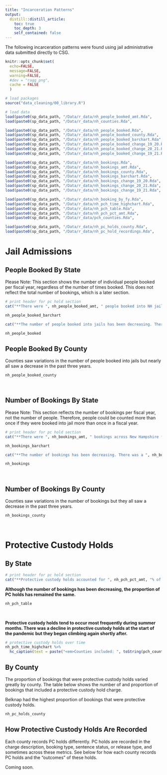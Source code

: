 ```yaml
---
title: "Incarceration Patterns"
output: 
  distill::distill_article:
    toc: true
    toc_depth: 3
    self_contained: false
---
```


The following incarceration patterns were found using jail administrative data submitted directly to CSG.   

```r
knitr::opts_chunk$set(
  echo=FALSE, 
  message=FALSE, 
  warning=FALSE,
  #dev = "ragg_png",
  cache = FALSE
  )

# load packages
source("data_cleaning/00_library.R")

# load data
load(paste0(sp_data_path, "/Data/r_data/nh_people_booked_amt.Rda",          sep = ""))
load(paste0(sp_data_path, "/Data/r_data/nh_counties.Rda",                   sep = ""))

load(paste0(sp_data_path, "/Data/r_data/nh_people_booked.Rda",              sep = ""))
load(paste0(sp_data_path, "/Data/r_data/nh_people_booked_county.Rda",       sep = ""))
load(paste0(sp_data_path, "/Data/r_data/nh_people_booked_barchart.Rda",     sep = ""))
load(paste0(sp_data_path, "/Data/r_data/nh_people_booked_change_19_20.Rda", sep = ""))
load(paste0(sp_data_path, "/Data/r_data/nh_people_booked_change_20_21.Rda", sep = ""))
load(paste0(sp_data_path, "/Data/r_data/nh_people_booked_change_19_21.Rda", sep = ""))

load(paste0(sp_data_path, "/Data/r_data/nh_bookings.Rda",                   sep = ""))
load(paste0(sp_data_path, "/Data/r_data/nh_bookings_amt.Rda",               sep = ""))
load(paste0(sp_data_path, "/Data/r_data/nh_bookings_county.Rda",            sep = ""))
load(paste0(sp_data_path, "/Data/r_data/nh_bookings_barchart.Rda",          sep = ""))
load(paste0(sp_data_path, "/Data/r_data/nh_bookings_change_19_20.Rda",      sep = ""))
load(paste0(sp_data_path, "/Data/r_data/nh_bookings_change_20_21.Rda",      sep = ""))
load(paste0(sp_data_path, "/Data/r_data/nh_bookings_change_19_21.Rda",      sep = ""))

load(paste0(sp_data_path, "/Data/r_data/nh_booking_by_fy.Rda",              sep = ""))
load(paste0(sp_data_path, "/Data/r_data/nh_pch_time_highchart.Rda",         sep = ""))
load(paste0(sp_data_path, "/Data/r_data/nh_pch_table.Rda",                  sep = ""))
load(paste0(sp_data_path, "/Data/r_data/nh_pch_pct_amt.Rda",                sep = ""))
load(paste0(sp_data_path, "/Data/r_data/pch_counties.Rda",                  sep = ""))

load(paste0(sp_data_path, "/Data/r_data/nh_pc_holds_county.Rda",            sep = ""))
load(paste0(sp_data_path, "/Data/r_data/nh_pc_hold_recordings.Rda",         sep = ""))

```

# Jail Admissions

## People Booked By State

Please Note: This section shows the number of individual people booked per fiscal year, regardless of the number of times booked. This does not reflect the total number of bookings, which is a later section.  

```r
# print header for pc hold section
cat("**There were ", nh_people_booked_amt, " people booked into NH jails from FY2019 to FY2021 (regardless of the number of times booked).**"," This finding was calculated using data from the following counties: ", nh_counties, ".\n\n", sep = "")
```
```r
nh_people_booked_barchart
```

```r
cat("**The number of people booked into jails has been decreasing. There was a ", nh_people_booked_change_19_20, "% decrease between FY2019 and FY2020, and ", nh_people_booked_change_20_21, "% decrease between FY2020 and FY2021. There was an overall decrease of ", nh_people_booked_change_19_21, "% between FY2019 and FY2021.**\n\n", sep = "")
```
```r
nh_people_booked
```

## People Booked By County

Counties saw variations in the number of people booked into jails but nearly all saw a decrease in the past three years.

```r
nh_people_booked_county
```

<br>

## Number of Bookings By State

Please Note: This section reflects the number of bookings per fiscal year, not the number of people. Therefore, people could be counted more than once if they were booked into jail more than once in a fiscal year.    

```r
# print header for pc hold section
cat("**There were ", nh_bookings_amt, " bookings across New Hampshire from FY2019 to FY2021.**"," This finding was calculated using data from the following counties: ", nh_counties, ".\n\n", sep = "")
```

```r
nh_bookings_barchart
```

```r
cat("**The number of bookings has been decreasing. There was a ", nh_bookings_change_19_20, "% decrease between FY2019 and FY2020, and ", nh_bookings_change_20_21, "% decrease between FY2020 and FY2021. There was an overall decrease of ", nh_bookings_change_19_21, "% between FY2019 and FY2021.**\n\n", sep = "")
```

```r
nh_bookings
```

<br>

## Number of Bookings By County

Counties saw variations in the number of bookings but they all saw a decrease in the past three years.

```r
nh_bookings_county
```

<br>


# Protective Custody Holds

## By State

```r
# print header for pc hold section
cat("**Protective custody holds accounted for ", nh_pch_pct_amt, "% of bookings from 2019 to 2021.**"," This finding was calculated using data from the following counties: ", pch_counties, ". Coos removes bookings that are PC holds so Coos's administrative data (671 bookings) is not included in this section. Strafford did not provide data on charges or booking types so they were removed as well (12,233 bookings).\n\n", sep = "")
```
**Although the number of bookings has been decreasing, the proportion of PC holds has remained the same.**

```r
nh_pch_table 
```
<br>


**Protective custody holds tend to occur most frequently during summer months. There was a decline in protective custody holds at the start of the pandemic but they began climbing again shortly after.**  

```r
# protective custody holds over time
nh_pch_time_highchart %>%   
  hc_caption(text = paste("<em>Counties included: ", toString(pch_counties), "</em>")) 
```

## By County

The proportion of bookings that were protective custody holds varied greatly by county. The table below shows the number of and proportion of bookings that included a protective custody hold charge.  

Belknap had the highest proportion of bookings that were protective custody holds.  

```r
nh_pc_holds_county
```

## How Protective Custody Holds Are Recorded

Each county records PC holds differently. PC holds are recorded in the charge description, booking type, sentence status, or release type, and sometimes across these metrics. See below for how each county records PC holds and the "outcomes" of these holds.  

Coming soon.

